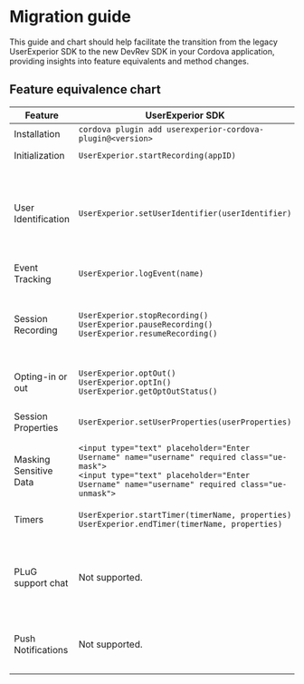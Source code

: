 # Migration guide

This guide and chart should help facilitate the transition from the legacy UserExperior SDK to the new DevRev SDK in your Cordova application, providing insights into feature equivalents and method changes.

## Feature equivalence chart

| Feature | UserExperior SDK | DevRev SDK |
|-|-|-|
| Installation | `cordova plugin add userexperior-cordova-plugin@<version>` | `cordova plugin add @devrev/sdk-cordova` |
| Initialization | `UserExperior.startRecording(appID)` | `DevRev.configure(appID, successCallback, errorCallback)` |
| User Identification | `UserExperior.setUserIdentifier(userIdentifier)` | `DevRev.identifyAnonymousUser(userID, successCallback, errorCallback)`<br /> `DevRev.identifyUnverifiedUser(identity, successCallback, errorCallback)`<br /> `DevRev.identifyVerifiedUser(userID, sessionToken, successCallback, errorCallback)`<br /> `DevRev.updateUser(identity, successCallback, errorCallback)`<br /> `DevRev.logout(deviceID, successCallback, errorCallback)` |
| Event Tracking | `UserExperior.logEvent(name)` | `DevRev.trackEvent(name, properties, successCallback, errorCallback)` |
| Session Recording | `UserExperior.stopRecording()`<br />`UserExperior.pauseRecording()`<br />`UserExperior.resumeRecording()` | `DevRev.startRecording(successCallback, errorCallback)`<br />`DevRev.stopRecording(successCallback, errorCallback)`<br />`DevRev.pauseRecording(successCallback, errorCallback)`<br />`DevRev.resumeRecording(successCallback, errorCallback)` |
| Opting-in or out | `UserExperior.optOut()`<br /> `UserExperior.optIn()`<br /> `UserExperior.getOptOutStatus()` | `DevRev.stopAllMonitoring(successCallback, errorCallback)`<br /> `DevRev.resumeAllMonitoring(successCallback, errorCallback)` |
| Session Properties | `UserExperior.setUserProperties(userProperties)` | `DevRev.addSessionProperties(properties, successCallback, errorCallback)`<br />`DevRev.clearSessionProperties(successCallback, errorCallback)` |
| Masking Sensitive Data | `<input type="text" placeholder="Enter Username" name="username" required class="ue-mask">`<br />`<input type="text" placeholder="Enter Username" name="username" required class="ue-unmask">` | `<input type="text" placeholder="Enter Username" name="username" required class="devrev-mask">`<br />`<input type="text" placeholder="Enter Username" name="username" required class="devrev-unmask">` |
| Timers | `UserExperior.startTimer(timerName, properties)`<br /> `UserExperior.endTimer(timerName, properties)` | `DevRev.startTimer(name, properties, successCallback, errorCallback)`<br /> `DevRev.endTimer(name, properties, successCallback, errorCallback)` |
| PLuG support chat | Not supported. | `DevRev.showSupport(successCallback, errorCallback)`<br /> `DevRev.createSupportConversation(successCallback, errorCallback)`<br /> `DevRev.setShouldDismissModalsOnOpenLink(value, successCallback, errorCallback)`<br /> `DevRev.setInAppLinkHandler(handler, successCallback, errorCallback)` |
| Push Notifications | Not supported. | `DevRev.registerDeviceToken(deviceToken, deviceID, successCallback, errorCallback)`<br /> `DevRev.unregisterDevice(deviceID, successCallback, errorCallback)`<br />`DevRev.processPushNotification(payload, successCallback, errorCallback)` |
